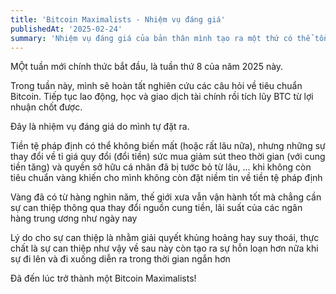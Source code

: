 ```yaml
---
title: 'Bitcoin Maximalists - Nhiệm vụ đáng giá'
publishedAt: '2025-02-24'
summary: 'Nhiệm vụ đáng giá của bản thân mình tạo ra một thứ có thể tồn tại lâu dài - Bitcoin'
---
```


MỘt tuần mới chính thức bắt đầu, là tuần thứ 8 của năm 2025 này. 

Trong tuần này, mình sẽ hoàn tất nghiên cứu các câu hỏi về tiêu chuẩn Bitcoin. Tiếp tục lao động, học và giao dịch
tài chính rồi tích lũy BTC từ lợi nhuận chốt được.

Đây là nhiệm vụ đáng giá do mình tự đặt ra. 

Tiền tệ pháp định có thể không biến mất (hoặc rất lâu nữa), nhưng những sự thay đổi về tỉ giá quy đổi (đổi tiền)
sức mua giảm sút theo thời gian (với cung tiền tăng) và quyền sở hữu cá nhân đã bị tước bỏ từ lâu, ... khi không
còn tiêu chuẩn vàng khiến cho mình không còn đặt niềm tin về tiền tệ pháp định 

Vàng đã có từ hàng nghìn năm, thế giới xưa vẫn vận hành tốt mà chẳng cần sự can thiệp thông qua thay đổi nguồn cung tiền, 
lãi suất của các ngân hàng trung ương như ngày nay

Lý do cho sự can thiệp là nhằm giải quyết khủng hoảng hay suy thoái, thực chất là sự can thiệp như vậy về sau này 
còn tạo ra sự hỗn loạn hơn nữa khi sự đi lên và đi xuống diễn ra trong thời gian ngắn hơn

Đã đến lúc trở thành một Bitcoin Maximalists!





